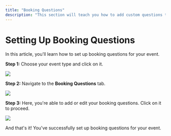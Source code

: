 ```yaml
---
title: "Booking Questions"
description: "This section will teach you how to add custom questions that bookers must answer when scheduling a time with you."
---
```

# Setting Up Booking Questions

In this article, you'll learn how to set up booking questions for your event. 

**Step 1:** Choose your event type and click on it.

<Frame>
  <img
    src="https://usercontent.in.prod.clueso.io/ebbf25da-f06e-4e91-8b05-b5f8e12127c5/e14daef3-e6cd-4de9-9854-6a86bc00408f/8424db4f-2c21-44ce-9816-315dcf1c3934/images/6fa3b3aa-e5cd-4efc-a13e-305464d32496.png"
    style={{ borderRadius: "0.5rem" }}
  />
</Frame>

**Step 2:** Navigate to the **Booking Questions** tab.

<Frame>
  <img
    src="https://usercontent.in.prod.clueso.io/ebbf25da-f06e-4e91-8b05-b5f8e12127c5/e14daef3-e6cd-4de9-9854-6a86bc00408f/8424db4f-2c21-44ce-9816-315dcf1c3934/images/af51f6fa-1256-4a9b-b0e5-1844c2e1f72d.png"
    style={{ borderRadius: "0.5rem" }}
  />
</Frame>

**Step 3:** Here, you're able to add or edit your booking questions. Click on it to proceed.

<Frame><img src="/images/bookingQues/image1.png" /></Frame>

And that's it! You've successfully set up booking questions for your event.
